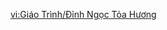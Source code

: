 {{Tutorial
|title    = Jade Incense Cauldron
|subtitle = Gameplay Tutorial
|type     = Adventure
|icon     = Icon Tutorial Combat.png
|about    = Jade Incense Cauldron
|text1    = Use adeptal energy to resonate with the Jade Cauldrons scattered throughout the mountains.<br>Use the adeptal energy contained within the Jade Cauldrons to {{Color|help|briefly light the censers on the path of the sacred veins}}.
|image1   = Tutorial Jade Incense Cauldron 1.png
|text2    = If you can light all the censers at once, something marvelous might happen...
|image2   = Tutorial Jade Incense Cauldron 2.png
|sort     = 6304
}}

[[vi:Giáo Trình/Đỉnh Ngọc Tỏa Hương]]